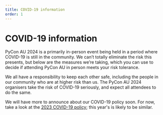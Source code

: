```yaml
---
title: COVID-19 information
order: 1
---
```


# COVID-19 information

PyCon AU 2024 is a primarily in-person event being held in a period where COVID-19 is still in the community. We can’t totally eliminate the risk this presents, but below are the measures we’re taking, which you can use to decide if attending PyCon AU in person meets your risk tolerance.

We all have a responsibility to keep each other safe, including the people in our community who are at higher risk than us. The PyCon AU 2024 organisers take the risk of COVID-19 seriously, and expect all attendees to do the same.

We will have more to announce about our COVID-19 policy soon. For now, take a look at the [2023 COVID-19 policy](https://2023.pycon.org.au/safety/covid/); this year's is likely to be similar.